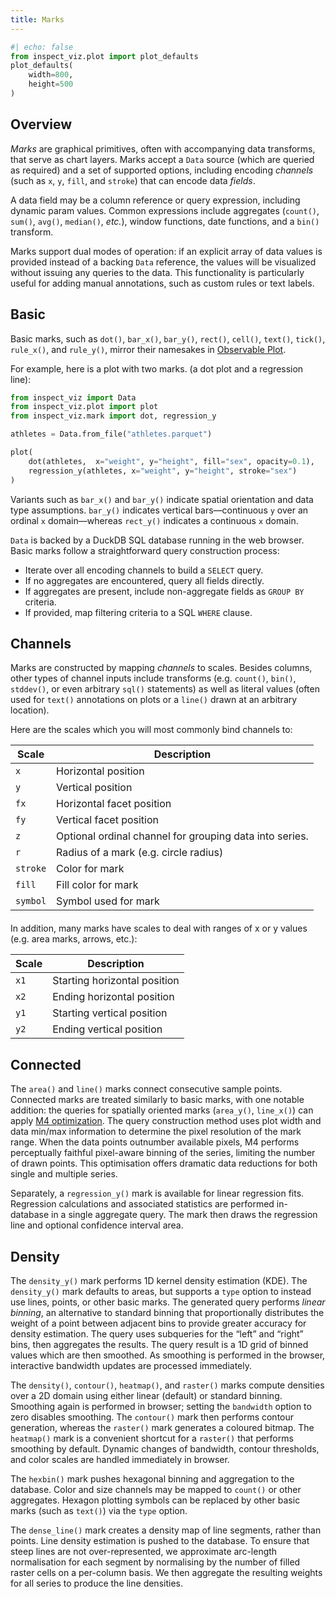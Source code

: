 ```yaml
---
title: Marks
---
```


```python
#| echo: false
from inspect_viz.plot import plot_defaults
plot_defaults(
    width=800,
    height=500
)
```

## Overview

*Marks* are graphical primitives, often with accompanying data transforms, that serve as chart layers. Marks accept a `Data` source (which are queried as required) and a set of supported options, including encoding *channels* (such as `x`, `y`, `fill`, and `stroke`) that can encode data *fields*.

A data field may be a column reference or query expression, including dynamic param values. Common expressions include aggregates (`count()`, `sum()`, `avg()`, `median()`, *etc.*), window functions, date functions, and a `bin()` transform.

Marks support dual modes of operation: if an explicit array of data values is provided instead of a backing `Data` reference, the values will be visualized without issuing any queries to the data. This functionality is particularly useful for adding manual annotations, such as custom rules or text labels.

## Basic

Basic marks, such as `dot()`, `bar_x()`, `bar_y()`, `rect()`, `cell()`, `text()`, `tick()`, `rule_x()`, and `rule_y()`, mirror their namesakes in [Observable Plot](https://observablehq.com/plot/).

For example, here is a plot with two marks. (a dot plot and a regression line):

```python
from inspect_viz import Data
from inspect_viz.plot import plot
from inspect_viz.mark import dot, regression_y

athletes = Data.from_file("athletes.parquet")

plot(
    dot(athletes,  x="weight", y="height", fill="sex", opacity=0.1),
    regression_y(athletes, x="weight", y="height", stroke="sex")
)
```

Variants such as `bar_x()` and `bar_y()` indicate spatial orientation and data type assumptions. `bar_y()` indicates vertical bars---continuous `y` over an ordinal `x` domain---whereas `rect_y()` indicates a continuous `x` domain.

`Data` is backed by a DuckDB SQL database running in the web browser. Basic marks follow a straightforward query construction process:

-   Iterate over all encoding channels to build a `SELECT` query.
-   If no aggregates are encountered, query all fields directly.
-   If aggregates are present, include non-aggregate fields as `GROUP BY` criteria.
-   If provided, map filtering criteria to a SQL `WHERE` clause.

## Channels

Marks are constructed by mapping *channels* to scales. Besides columns, other types of channel inputs include transforms (e.g. `count()`, `bin()`, `stddev()`, or even arbitrary `sql()` statements) as well as literal values (often used for `text()` annotations on plots or a `line()` drawn at an arbitrary location).

Here are the scales which you will most commonly bind channels to:

| Scale    | Description                                             |
|----------|---------------------------------------------------------|
| `x`      | Horizontal position                                     |
| `y`      | Vertical position                                       |
| `fx`     | Horizontal facet position                               |
| `fy`     | Vertical facet position                                 |
| `z`      | Optional ordinal channel for grouping data into series. |
| `r`      | Radius of a mark (e.g. circle radius)                   |
| `stroke` | Color for mark                                          |
| `fill`   | Fill color for mark                                     |
| `symbol` | Symbol used for mark                                    |

::: {style="margin-top: 20px;"}
In addition, many marks have scales to deal with ranges of x or y values (e.g. area marks, arrows, etc.):
:::

| Scale | Description                  |
|-------|------------------------------|
| `x1`  | Starting horizontal position |
| `x2`  | Ending horizontal position   |
| `y1`  | Starting vertical position   |
| `y2`  | Ending vertical position     |

## Connected

The `area()` and `line()` marks connect consecutive sample points. Connected marks are treated similarly to basic marks, with one notable addition: the queries for spatially oriented marks (`area_y()`, `line_x()`) can apply [M4 optimization](https://observablehq.com/@uwdata/m4-scalable-time-series-visualization). The query construction method uses plot width and data min/max information to determine the pixel resolution of the mark range. When the data points outnumber available pixels, M4 performs perceptually faithful pixel-aware binning of the series, limiting the number of drawn points. This optimisation offers dramatic data reductions for both single and multiple series.

Separately, a `regression_y()` mark is available for linear regression fits. Regression calculations and associated statistics are performed in-database in a single aggregate query. The mark then draws the regression line and optional confidence interval area.

## Density

The `density_y()` mark performs 1D kernel density estimation (KDE). The `density_y()` mark defaults to areas, but supports a `type` option to instead use lines, points, or other basic marks. The generated query performs *linear binning*, an alternative to standard binning that proportionally distributes the weight of a point between adjacent bins to provide greater accuracy for density estimation. The query uses subqueries for the "left" and "right" bins, then aggregates the results. The query result is a 1D grid of binned values which are then smoothed. As smoothing is performed in the browser, interactive bandwidth updates are processed immediately.

The `density()`, `contour()`, `heatmap()`, and `raster()` marks compute densities over a 2D domain using either linear (default) or standard binning. Smoothing again is performed in browser; setting the `bandwidth` option to zero disables smoothing. The `contour()` mark then performs contour generation, whereas the `raster()` mark generates a coloured bitmap. The `heatmap()` mark is a convenient shortcut for a `raster()` that performs smoothing by default. Dynamic changes of bandwidth, contour thresholds, and color scales are handled immediately in browser.

The `hexbin()` mark pushes hexagonal binning and aggregation to the database. Color and size channels may be mapped to `count()` or other aggregates. Hexagon plotting symbols can be replaced by other basic marks (such as `text()`) via the `type` option.

The `dense_line()` mark creates a density map of line segments, rather than points. Line density estimation is pushed to the database. To ensure that steep lines are not over-represented, we approximate arc-length normalisation for each segment by normalising by the number of filled raster cells on a per-column basis. We then aggregate the resulting weights for all series to produce the line densities.
